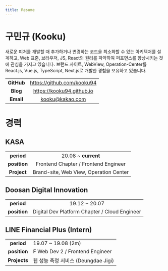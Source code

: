 ```yaml
---
title: Resume
---
```


# 구민규 (Kooku)

새로운 피처를 개발할 때 추가하거나 변경하는 코드을 최소화할 수 있는 아키텍처를 설계하고, Web 표준, 브라우저, JS, React의 원리를 파악하여 퍼포먼스를 향상시키는 것에 관심을 가지고 있습니다.
브랜드 사이트, WebView, Operation-Center를 React.js, Vue.js, TypeScript, Next.js로 개발한 경험을 보유하고 있습니다.

|            |                            |
| :--------: | :------------------------: |
| **GitHub** | https://github.com/kooku94 |
|  **Blog**  | https://kooku94.github.io  |
| **Email**  |      kooku@kakao.com       |

# 경력

## KASA

|              |                                        |
| :----------: | :------------------------------------: |
|  **period**  |          20.08 ~ **current**           |
| **position** |  Frontend Chapter / Frontend Engineer  |
| **Project**  | Brand-site, Web View, Operation Center |

## Doosan Digital Innovation

|              |                                               |
| :----------: | :-------------------------------------------: |
|  **period**  |                 19.12 ~ 20.07                 |
| **position** | Digital Dev Platform Chapter / Cloud Engineer |

## LINE Financial Plus (Intern)

|              |                                     |
| :----------: | ----------------------------------- |
|  **period**  | 19.07 ~ 19.08 (2m)                  |
| **position** | F Web Dev 2 / Frontend Engineer     |
| **Projects** | 웹 성능 측정 서비스 (Deungdae Jigi) |
